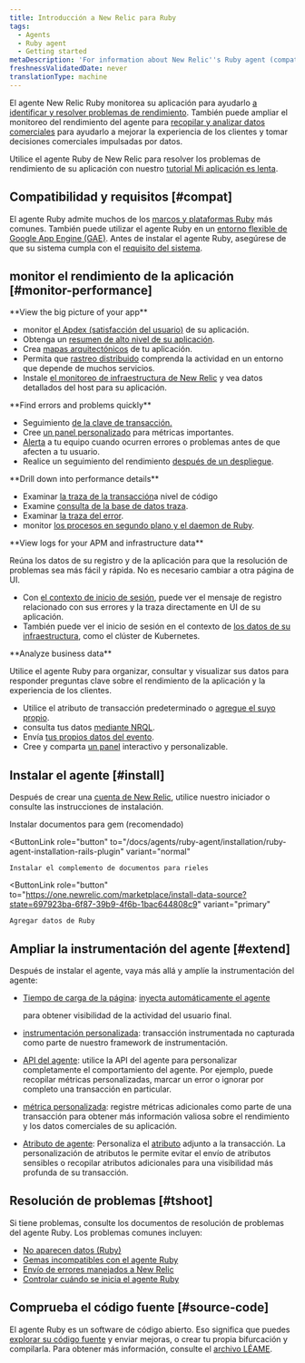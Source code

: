```yaml
---
title: Introducción a New Relic para Ruby
tags:
  - Agents
  - Ruby agent
  - Getting started
metaDescription: 'For information about New Relic''s Ruby agent (compatibility requirements, installation, configuration, troubleshooting), start here.'
freshnessValidatedDate: never
translationType: machine
---
```


El agente New Relic Ruby monitorea su aplicación para ayudarlo [a identificar y resolver problemas de rendimiento](#monitor-performance). También puede ampliar el monitoreo del rendimiento del agente para [recopilar y analizar datos comerciales](#business-data) para ayudarlo a mejorar la experiencia de los clientes y tomar decisiones comerciales impulsadas por datos.

Utilice el agente Ruby de New Relic para resolver los problemas de rendimiento de su aplicación con nuestro [tutorial Mi aplicación es lenta](/docs/journey-app-slow/root-causes/).

## Compatibilidad y requisitos [#compat]

El agente Ruby admite muchos de los [marcos y plataformas Ruby](/docs/agents/ruby-agent/getting-started/supported-frameworks) más comunes. También puede utilizar el agente Ruby en un [entorno flexible de Google App Engine (GAE)](/docs/agents/ruby-agent/installation/install-new-relic-ruby-agent-gae-flexible-environment). Antes de instalar el agente Ruby, asegúrese de que su sistema cumpla con el [requisito del sistema](/docs/agents/ruby-agent/getting-started/ruby-agent-requirements-supported-frameworks/).

## monitor el rendimiento de la aplicación [#monitor-performance]

<DoNotTranslate>
  **View the big picture of your app**
</DoNotTranslate>

* monitor [el Apdex (satisfacción del usuario)](/docs/apm/new-relic-apm/apdex/apdex-measuring-user-satisfaction) de su aplicación.
* Obtenga un [resumen de alto nivel de su aplicación](/docs/apm/applications-menu/monitoring/apm-overview-page).
* Crea [mapas arquitectónicos](/docs/data-analysis/user-interface-functions/view-your-data/service-maps-visualize-monitor-apps-entire-architecture) de tu aplicación.
* Permita que [rastreo distribuido](/docs/apm/agents/ruby-agent/configuration/distributed-tracing-ruby-agent) comprenda la actividad en un entorno que depende de muchos servicios.
* Instale [el monitoreo de infraestructura de New Relic](/docs/infrastructure) y vea datos detallados del host para su aplicación.

<DoNotTranslate>
  **Find errors and problems quickly**
</DoNotTranslate>

* Seguimiento [de la clave de transacción.](/docs/apm/transactions/key-transactions/key-transactions-tracking-important-transactions-or-events)
* Cree [un panel personalizado](/docs/insights/use-insights-ui/advanced-ui-tasks/add-edit-copy-insights-dashboards) para métricas importantes.
* [Alerta](/docs/alerts/alert-policies/understanding-alert-policies/alerting-new-relic) a tu equipo cuando ocurren errores o problemas antes de que afecten a tu usuario.
* Realice un seguimiento del rendimiento [después de un despliegue](/docs/agents/ruby-agent/features/recording-deployments-ruby-agent).

<DoNotTranslate>
  **Drill down into performance details**
</DoNotTranslate>

* Examinar [la traza de la transacción](/docs/apm/transactions/transaction-traces/transaction-traces)a nivel de código
* Examine [consulta de la base de datos traza](/docs/apm/transactions/transaction-traces/sql-statements).
* Examinar [la traza del error](/docs/apm/applications-menu/events/viewing-apm-errors-error-traces).
* monitor [los procesos en segundo plano y el daemon de Ruby](/docs/agents/ruby-agent/background-jobs/monitoring-ruby-background-processes-daemons).

<DoNotTranslate>
  **View logs for your APM and infrastructure data**
</DoNotTranslate>

Reúna los datos de su registro y de la aplicación para que la resolución de problemas sea más fácil y rápida. No es necesario cambiar a otra página de UI.

* Con [el contexto de inicio de sesión](/docs/logs/logs-context/configure-logs-context-ruby/), puede ver el mensaje de registro relacionado con sus errores y la traza directamente en UI de su aplicación.
* También puede ver el inicio de sesión en el contexto de [los datos de su infraestructura](/docs/logs/forward-logs/forward-your-logs-using-infrastructure-agent/), como el clúster de Kubernetes.

<DoNotTranslate>
  **Analyze business data**
</DoNotTranslate>

Utilice el agente Ruby para organizar, consultar y visualizar sus datos para responder preguntas clave sobre el rendimiento de la aplicación y la experiencia de los clientes.

* Utilice el atributo de transacción predeterminado o [agregue el suyo propio](/docs/using-new-relic/data/customize-data/collect-custom-attributes).
* consulta tus datos [mediante NRQL](/docs/query-your-data/nrql-new-relic-query-language/get-started/introduction-nrql-new-relics-query-language).
* Envía [tus propios datos del evento](/docs/apm/new-relic-apm/getting-started/introduction-apm).
* Cree y comparta [un panel](/docs/query-your-data/explore-query-data/dashboards/introduction-new-relic-one-dashboards) interactivo y personalizable.

## Instalar el agente [#install]

Después de crear una [cuenta de New Relic](https://newrelic.com/signup), utilice nuestro iniciador o consulte las instrucciones de instalación.

<ButtonGroup>
  <ButtonLink
    role="button"
    to="/docs/agents/ruby-agent/installation/install-new-relic-ruby-agent"
    variant="normal"
  >
    Instalar documentos para gem (recomendado)
  </ButtonLink>

  <ButtonLink
    role="button"
    to="/docs/agents/ruby-agent/installation/ruby-agent-installation-rails-plugin"
    variant="normal"
  >
    Instalar el complemento de documentos para rieles
  </ButtonLink>

  <ButtonLink
    role="button"
    to="https://one.newrelic.com/marketplace/install-data-source?state=697923ba-6f87-39b9-4f6b-1bac644808c9"
    variant="primary"
  >
    Agregar datos de Ruby
  </ButtonLink>
</ButtonGroup>

## Ampliar la instrumentación del agente [#extend]

Después de instalar el agente, vaya más allá y amplíe la instrumentación del agente:

* [Tiempo de carga de la página](/docs/agents/ruby-agent/features/page-load-timing-ruby): [inyecta automáticamente el agente ](/docs/browser/new-relic-browser/getting-started/new-relic-browser)

  <InlinePopover type="browser">[](/docs/browser/new-relic-browser/getting-started/new-relic-browser)</InlinePopover>

  para obtener visibilidad de la actividad del usuario final.

* [instrumentación personalizada](/docs/agents/ruby-agent/features/ruby-custom-instrumentation): transacción instrumentada no capturada como parte de nuestro framework de instrumentación.

* [API del agente](/docs/agents/ruby-agent/customization/ruby-agent-api-guide): utilice la API del agente para personalizar completamente el comportamiento del agente. Por ejemplo, puede recopilar métricas personalizadas, marcar un error o ignorar por completo una transacción en particular.

* [métrica personalizada](/docs/agents/ruby-agent/features/ruby-custom-metrics): registre métricas adicionales como parte de una transacción para obtener más información valiosa sobre el rendimiento y los datos comerciales de su aplicación.

* [Atributo de agente](/docs/agents/ruby-agent/attributes/ruby-agent-attributes): Personaliza el [atributo](/docs/agents/manage-apm-agents/agent-metrics/agent-attributes) adjunto a la transacción. La personalización de atributos le permite evitar el envío de atributos sensibles o recopilar atributos adicionales para una visibilidad más profunda de su transacción.

## Resolución de problemas [#tshoot]

Si tiene problemas, consulte los documentos de resolución de problemas del agente Ruby. Los problemas comunes incluyen:

* [No aparecen datos (Ruby)](/docs/agents/ruby-agent/troubleshooting/no-data-appears-ruby)
* [Gemas incompatibles con el agente Ruby](/docs/agents/ruby-agent/troubleshooting/incompatible-gems)
* [Envío de errores manejados a New Relic](/docs/agents/ruby-agent/troubleshooting/sending-new-relic-handled-errors)
* [Controlar cuándo se inicia el agente Ruby](/docs/agents/ruby-agent/troubleshooting/controlling-when-ruby-agent-starts)

## Comprueba el código fuente [#source-code]

El agente Ruby es un software de código abierto. Eso significa que puedes [explorar su código fuente](https://github.com/newrelic/newrelic-ruby-agent) y enviar mejoras, o crear tu propia bifurcación y compilarla. Para obtener más información, consulte el [archivo LÉAME](https://github.com/newrelic/newrelic-ruby-agent/blob/main/README.md).